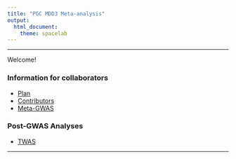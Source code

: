 ```yaml
---
title: "PGC MDD3 Meta-analysis"
output: 
  html_document:
    theme: spacelab
---
```


***

Welcome!

### Information for collaborators

* [Plan](plan.html)
* [Contributors](contrib.html)
* [Meta-GWAS](meta.html)

### Post-GWAS Analyses

* [TWAS](twas.html)

***
